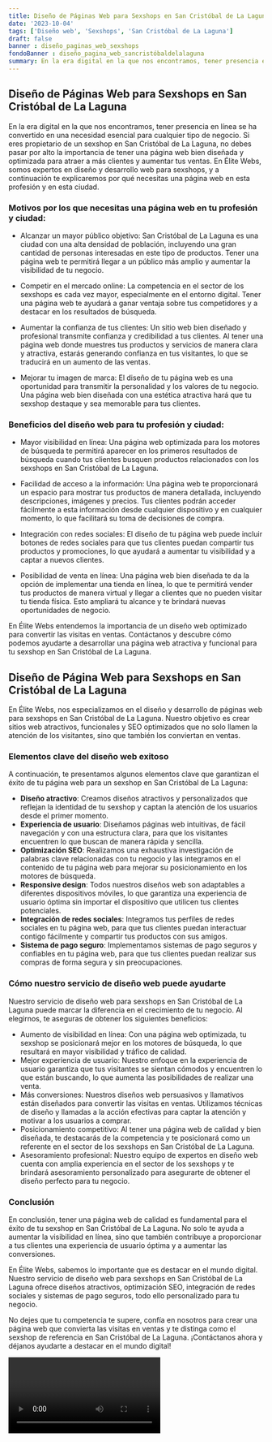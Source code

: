 ```yaml
---
title: Diseño de Páginas Web para Sexshops en San Cristóbal de La Laguna
date: '2023-10-04'
tags: ['Diseño web', 'Sexshops', 'San Cristóbal de La Laguna']
draft: false
banner : diseño_paginas_web_sexshops
fondoBanner : diseño_pagina_web_sancristóbaldelalaguna
summary: En la era digital en la que nos encontramos, tener presencia en línea se ha convertido en una necesidad esencial para cualquier tipo de negocio. Si eres propietario de un sexshop en San Cristóbal de La Laguna, no debes pasar por alto la importancia de tener una página web bien diseñada y optimizada para atraer a más clientes y aumentar tus ventas. En Élite Webs, somos expertos en diseño y desarrollo web para sexshops, y a continuación te explicaremos por qué necesitas una página web en esta profesión y en esta ciudad.
---
```


## **Diseño de Páginas Web para Sexshops en San Cristóbal de La Laguna**

En la era digital en la que nos encontramos, tener presencia en línea se ha convertido en una necesidad esencial para cualquier tipo de negocio. Si eres propietario de un sexshop en San Cristóbal de La Laguna, no debes pasar por alto la importancia de tener una página web bien diseñada y optimizada para atraer a más clientes y aumentar tus ventas. En Élite Webs, somos expertos en diseño y desarrollo web para sexshops, y a continuación te explicaremos por qué necesitas una página web en esta profesión y en esta ciudad.

### **Motivos por los que necesitas una página web en tu profesión y ciudad:**

- Alcanzar un mayor público objetivo: San Cristóbal de La Laguna es una ciudad con una alta densidad de población, incluyendo una gran cantidad de personas interesadas en este tipo de productos. Tener una página web te permitirá llegar a un público más amplio y aumentar la visibilidad de tu negocio.

- Competir en el mercado online: La competencia en el sector de los sexshops es cada vez mayor, especialmente en el entorno digital. Tener una página web te ayudará a ganar ventaja sobre tus competidores y a destacar en los resultados de búsqueda.

- Aumentar la confianza de tus clientes: Un sitio web bien diseñado y profesional transmite confianza y credibilidad a tus clientes. Al tener una página web donde muestres tus productos y servicios de manera clara y atractiva, estarás generando confianza en tus visitantes, lo que se traducirá en un aumento de las ventas.

- Mejorar tu imagen de marca: El diseño de tu página web es una oportunidad para transmitir la personalidad y los valores de tu negocio. Una página web bien diseñada con una estética atractiva hará que tu sexshop destaque y sea memorable para tus clientes.

### **Beneficios del diseño web para tu profesión y ciudad:**

- Mayor visibilidad en línea: Una página web optimizada para los motores de búsqueda te permitirá aparecer en los primeros resultados de búsqueda cuando tus clientes busquen productos relacionados con los sexshops en San Cristóbal de La Laguna.

- Facilidad de acceso a la información: Una página web te proporcionará un espacio para mostrar tus productos de manera detallada, incluyendo descripciones, imágenes y precios. Tus clientes podrán acceder fácilmente a esta información desde cualquier dispositivo y en cualquier momento, lo que facilitará su toma de decisiones de compra.

- Integración con redes sociales: El diseño de tu página web puede incluir botones de redes sociales para que tus clientes puedan compartir tus productos y promociones, lo que ayudará a aumentar tu visibilidad y a captar a nuevos clientes.

- Posibilidad de venta en línea: Una página web bien diseñada te da la opción de implementar una tienda en línea, lo que te permitirá vender tus productos de manera virtual y llegar a clientes que no pueden visitar tu tienda física. Esto ampliará tu alcance y te brindará nuevas oportunidades de negocio.

En Élite Webs entendemos la importancia de un diseño web optimizado para convertir las visitas en ventas. Contáctanos y descubre cómo podemos ayudarte a desarrollar una página web atractiva y funcional para tu sexshop en San Cristóbal de La Laguna.

<GifSeo />

<Cta />

## Diseño de Página Web para Sexshops en San Cristóbal de La Laguna

En Élite Webs, nos especializamos en el diseño y desarrollo de páginas web para sexshops en San Cristóbal de La Laguna. Nuestro objetivo es crear sitios web atractivos, funcionales y SEO optimizados que no solo llamen la atención de los visitantes, sino que también los conviertan en ventas.

### Elementos clave del diseño web exitoso

A continuación, te presentamos algunos elementos clave que garantizan el éxito de tu página web para un sexshop en San Cristóbal de La Laguna:

- **Diseño atractivo**: Creamos diseños atractivos y personalizados que reflejan la identidad de tu sexshop y captan la atención de los usuarios desde el primer momento.
- **Experiencia de usuario**: Diseñamos páginas web intuitivas, de fácil navegación y con una estructura clara, para que los visitantes encuentren lo que buscan de manera rápida y sencilla.
- **Optimización SEO**: Realizamos una exhaustiva investigación de palabras clave relacionadas con tu negocio y las integramos en el contenido de tu página web para mejorar su posicionamiento en los motores de búsqueda.
- **Responsive design**: Todos nuestros diseños web son adaptables a diferentes dispositivos móviles, lo que garantiza una experiencia de usuario óptima sin importar el dispositivo que utilicen tus clientes potenciales.
- **Integración de redes sociales**: Integramos tus perfiles de redes sociales en tu página web, para que tus clientes puedan interactuar contigo fácilmente y compartir tus productos con sus amigos.
- **Sistema de pago seguro**: Implementamos sistemas de pago seguros y confiables en tu página web, para que tus clientes puedan realizar sus compras de forma segura y sin preocupaciones.

### Cómo nuestro servicio de diseño web puede ayudarte

Nuestro servicio de diseño web para sexshops en San Cristóbal de La Laguna puede marcar la diferencia en el crecimiento de tu negocio. Al elegirnos, te aseguras de obtener los siguientes beneficios:

- Aumento de visibilidad en línea: Con una página web optimizada, tu sexshop se posicionará mejor en los motores de búsqueda, lo que resultará en mayor visibilidad y tráfico de calidad.
- Mejor experiencia de usuario: Nuestro enfoque en la experiencia de usuario garantiza que tus visitantes se sientan cómodos y encuentren lo que están buscando, lo que aumenta las posibilidades de realizar una venta.
- Más conversiones: Nuestros diseños web persuasivos y llamativos están diseñados para convertir las visitas en ventas. Utilizamos técnicas de diseño y llamadas a la acción efectivas para captar la atención y motivar a los usuarios a comprar.
- Posicionamiento competitivo: Al tener una página web de calidad y bien diseñada, te destacarás de la competencia y te posicionará como un referente en el sector de los sexshops en San Cristóbal de La Laguna.
- Asesoramiento profesional: Nuestro equipo de expertos en diseño web cuenta con amplia experiencia en el sector de los sexshops y te brindará asesoramiento personalizado para asegurarte de obtener el diseño perfecto para tu negocio.

### Conclusión

En conclusión, tener una página web de calidad es fundamental para el éxito de tu sexshop en San Cristóbal de La Laguna. No solo te ayuda a aumentar la visibilidad en línea, sino que también contribuye a proporcionar a tus clientes una experiencia de usuario óptima y a aumentar las conversiones.

En Élite Webs, sabemos lo importante que es destacar en el mundo digital. Nuestro servicio de diseño web para sexshops en San Cristóbal de La Laguna ofrece diseños atractivos, optimización SEO, integración de redes sociales y sistemas de pago seguros, todo ello personalizado para tu negocio.

No dejes que tu competencia te supere, confía en nosotros para crear una página web que convierta las visitas en ventas y te distinga como el sexshop de referencia en San Cristóbal de La Laguna. ¡Contáctanos ahora y déjanos ayudarte a destacar en el mundo digital!

<Video />

<CtaBot job='Sexshops' city='San Cristóbal de La Laguna'/>

<Gmaps query='San Cristóbal de La Laguna+españa+maps' />